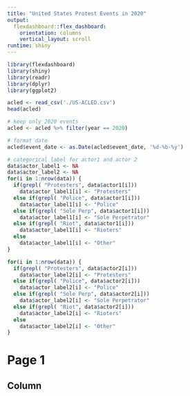 ```yaml
---
title: "United States Protest Events in 2020"
output: 
  flexdashboard::flex_dashboard:
    orientation: columns
    vertical_layout: scroll
runtime: shiny
---
```


```r
library(flexdashboard)
library(shiny)
library(readr)
library(dplyr)
library(ggplot2)

acled <- read_csv('./US-ACLED.csv')
head(acled)

# keep only 2020 events
acled <- acled %>% filter(year == 2020)

# format date
acled$event_date <- as.Date(acled$event_date, '%d-%b-%y')

# categorical label for actor1 and actor 2
data$actor_label1 <- NA
data$actor_label2 <- NA
for(i in 1:nrow(data)) {
  if(grepl( "Protesters", data$actor1[i]))
    data$actor_label1[i] <- "Protesters"
  else if(grepl( "Police", data$actor1[i]))
    data$actor_label1[i] <- "Police"
  else if(grepl( "Sole Perp", data$actor1[i]))
    data$actor_label1[i] <- "Sole Perpetrator"
  else if(grepl( "Riot", data$actor1[i]))
    data$actor_label1[i] <- "Rioters"
  else
    data$actor_label1[i] <- "Other"
}

for(i in 1:nrow(data)) {
  if(grepl( "Protesters", data$actor2[i]))
    data$actor_label2[i] <- "Protesters"
  else if(grepl( "Police", data$actor2[i]))
    data$actor_label2[i] <- "Police"
  else if(grepl( "Sole Perp", data$actor2[i]))
    data$actor_label2[i] <- "Sole Perpetrator"
  else if(grepl( "Riot", data$actor2[i]))
    data$actor_label2[i] <- "Rioters"
  else
    data$actor_label2[i] <- "Other"
}
```

Page 1
================================

Column {data-width=650, style="height:200pc;"}
-----------------------------------------------------------------------

### Chart A

```r

```

Column {data-width=350}
-----------------------------------------------------------------------

### Chart B

```r

# drill down sub event type

ui <- shinyUI(
  fluidPage(
    titlePanel("Event Sub-Types"),
    sidebarLayout(
      sidebarPanel(
        uiOutput("eventInput")
      ),
      mainPanel(
        plotOutput("sub_eventPlot")
      )
    )
  ))

server <- shinyServer(function(input, output) {

  output$eventInput <- renderUI({
    selectInput(
      inputId = "event",
      label = "Select an Event Type:",
      choices = levels(as.factor(acled$event_type))
    )
  })

  output$sub_eventPlot <- renderPlot({
    ggplot(acled %>% filter(event_type == input$event), aes(x = sub_event_type)) + geom_bar() +
      labs(x = 'Sub Event Type',
           y = 'Count', 
           title = 'Count of Sub-Event Type')
  })
})

shinyApp(ui = ui, server = server)
```



### Chart C

```r
library(lubridate)

acled_time <- acled %>% group_by(admin1, event_date) %>% summarize(count = n())


# view by state


library(shiny)

ui <- shinyUI(
  fluidPage(
    titlePanel("State"),
    sidebarLayout(
      sidebarPanel(
        uiOutput("stateInput")
      ),
      mainPanel(
        plotOutput("statePlot")
      )
    )
  ))

server <- shinyServer(function(input, output) {

  output$stateInput <- renderUI({
    selectInput(
      inputId = "state",
      label = "Select a State:",
      choices = levels(as.factor(acled_time$admin1))
    )
  })

  output$statePlot <- renderPlot({
    ggplot(acled_time %>% filter(admin1 == input$state), aes(x = event_date, y = count)) + geom_line() +
      labs(x = 'Event Date',
           y = 'Count', 
           title = 'Total Number of Protest Events per Day, by State')
  })
})

shinyApp(ui = ui, server = server)
```


#### Key Trends
- The number of protests per day peaks earlier in Minnesota and Georgia, the location of the murders of George Floyd and Ahmaud Arbery, respectively, than most other states. 
- The overall number of protests in Washington D.C. is fewer than in most other states, but it is greatest in the fall, at the peak of the election season for the 2020 Presidential Election.



Page 2
================================


Column {data-width=650, style="height:200pc;"}
-----------------------------------------------------------------------

### Chart A

```r

```

Column {data-width=350}
-----------------------------------------------------------------------

### Chart B


```r

```
